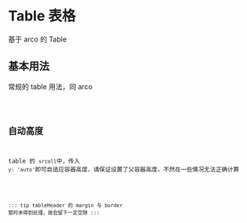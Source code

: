 # Table 表格

基于 arco 的 Table

## 基本用法

常规的 table 用法，同 arco

<code src='~/table/basic.tsx' />

## 自动高度

table 的 `srcoll`中，传入 `y: 'auto'`即可自适应容器高度，请保证设置了父容器高度，不然在一些情况无法正确计算

<code src='~/table/auto-height.tsx' />

::: tip
tableHeader 的 margin 与 border 暂时未得到处理，故会留下一定空隙
:::

